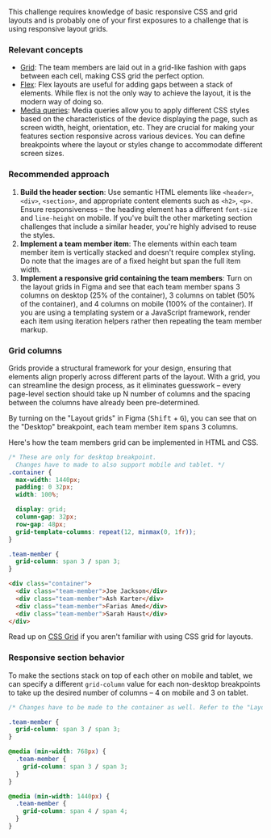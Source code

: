 This challenge requires knowledge of basic responsive CSS and grid layouts and is probably one of your first exposures to a challenge that is using responsive layout grids.

### Relevant concepts

- [Grid](https://css-tricks.com/snippets/css/complete-guide-grid/): The team members are laid out in a grid-like fashion with gaps between each cell, making CSS grid the perfect option.
- [Flex](https://css-tricks.com/snippets/css/a-guide-to-flexbox/): Flex layouts are useful for adding gaps between a stack of elements. While flex is not the only way to achieve the layout, it is the modern way of doing so.
- [Media queries](https://developer.mozilla.org/en-US/docs/Web/CSS/CSS_media_queries/Using_media_queries): Media queries allow you to apply different CSS styles based on the characteristics of the device displaying the page, such as screen width, height, orientation, etc. They are crucial for making your features section responsive across various devices. You can define breakpoints where the layout or styles change to accommodate different screen sizes.

### Recommended approach

1. **Build the header section**: Use semantic HTML elements like `<header>`, `<div>`, `<section>`, and appropriate content elements such as `<h2>`, `<p>`. Ensure responsiveness – the heading element has a different `font-size` and `line-height` on mobile. If you've built the other marketing section challenges that include a similar header, you're highly advised to reuse the styles.
2. **Implement a team member item**: The elements within each team member item is vertically stacked and doesn't require complex styling. Do note that the images are of a fixed height but span the full item width.
3. **Implement a responsive grid containing the team members**: Turn on the layout grids in Figma and see that each team member spans 3 columns on desktop (25% of the container), 3 columns on tablet (50% of the container), and 4 columns on mobile (100% of the container). If you are using a templating system or a JavaScript framework, render each item using iteration helpers rather then repeating the team member markup.

### Grid columns

Grids provide a structural framework for your design, ensuring that elements align properly across different parts of the layout. With a grid, you can streamline the design process, as it eliminates guesswork – every page-level section should take up N number of columns and the spacing between the columns have already been pre-determined.

By turning on the "Layout grids" in Figma (<kbd>Shift</kbd> + <kbd>G</kbd>), you can see that on the "Desktop" breakpoint, each team member item spans 3 columns.

Here's how the team members grid can be implemented in HTML and CSS.

```css
/* These are only for desktop breakpoint.
  Changes have to made to also support mobile and tablet. */
.container {
  max-width: 1440px;
  padding: 0 32px;
  width: 100%;

  display: grid;
  column-gap: 32px;
  row-gap: 48px;
  grid-template-columns: repeat(12, minmax(0, 1fr));
}

.team-member {
  grid-column: span 3 / span 3;
}
```

```html
<div class="container">
  <div class="team-member">Joe Jackson</div>
  <div class="team-member">Ash Karter</div>
  <div class="team-member">Farias Amed</div>
  <div class="team-member">Sarah Haust</div>
</div>
```

Read up on [CSS Grid](https://css-tricks.com/snippets/css/complete-guide-grid/) if you aren't familiar with using CSS grid for layouts.

### Responsive section behavior

To make the sections stack on top of each other on mobile and tablet, we can specify a different `grid-column` value for each non-desktop breakpoints to take up the desired number of columns – 4 on mobile and 3 on tablet.

```css
/* Changes have to be made to the container as well. Refer to the "Layout grid" guide. */

.team-member {
  grid-column: span 3 / span 3;
}

@media (min-width: 768px) {
  .team-member {
    grid-column: span 3 / span 3;
  }
}

@media (min-width: 1440px) {
  .team-member {
    grid-column: span 4 / span 4;
  }
}
```
